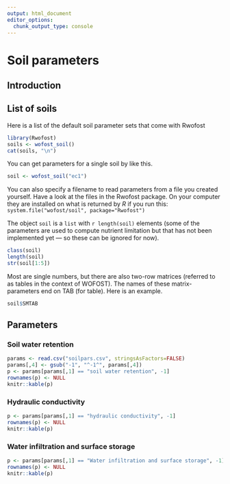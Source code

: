 ```yaml
---
output: html_document
editor_options: 
  chunk_output_type: console
---
```

# Soil parameters

## Introduction 

## List of soils

Here is a list of the default soil parameter sets that come with Rwofost

```r
library(Rwofost)
soils <- wofost_soil()
cat(soils, "\n")
```

You can get parameters for a single soil by like this. 

```r
soil <- wofost_soil("ec1")
```

You can also specify a filename to read parameters from a file you created yourself. Have a look at the files in the Rwofost package. On your computer they are installed on what is returned by *R* if you run this: `system.file("wofost/soil", package="Rwofost")`

The object `soil` is a `list` with `r length(soil)` elements (some of the parameters are used to compute nutrient limitation but that has not been implemented yet --- so these can be ignored for now). 

```r
class(soil)
length(soil)
str(soil[1:5])
```

Most are single numbers, but there are also two-row matrices (referred to as tables in the context of WOFOST). The names of these matrix-parameters end on TAB (for table). Here is an example. 

```r
soil$SMTAB
```

## Parameters
	
### Soil water retention


```r
params <- read.csv("soilpars.csv", stringsAsFactors=FALSE)
params[,4] <- gsub("-1", "^-1^", params[,4])
p <- params[params[,1] == "soil water retention", -1]
rownames(p) <- NULL
knitr::kable(p)
```

### Hydraulic conductivity


```r
p <- params[params[,1] == "hydraulic conductivity", -1]
rownames(p) <- NULL
knitr::kable(p)
```

### Water infiltration and surface storage

```r
p <- params[params[,1] == "Water infiltration and surface storage", -1]
rownames(p) <- NULL
knitr::kable(p)
```

